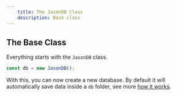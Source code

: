 ```yaml
---
    title: The JasonDB Class
    description: Base class
---
```


## The Base Class

Everything starts with the `JasonDB` class.

```typescript
const db = new JasonDB();
```

With this, you can now create a new database. By default it will
automatically save data inside a `db` folder, see more [how it works](/guides/how-it-works).
